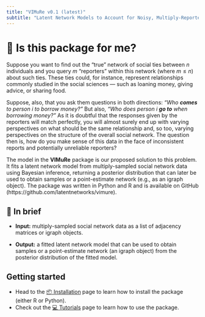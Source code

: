 ```yaml
---
title: "VIMuRe v0.1 (latest)"
subtitle: "Latent Network Models to Account for Noisy, Multiply-Reported Social Network Data"
---
```


# 📑 Is this package for me?

Suppose you want to find out the "true" network of social ties between $n$ individuals and you query $m$ "reporters" within this network (where $m \le n$) about such ties. These ties could, for instance, represent relationships commonly studied in the social sciences — such as loaning money, giving advice, or sharing food.

Suppose, also, that you ask them questions in both directions: _"Who **comes** to person $i$ to borrow money?"_ But also, _"Who does person $i$ **go to** when borrowing money?"_ As it is doubtful that the responses given by the reporters will match perfectly, you will almost surely end up with varying perspectives on what should be the same relationship and, so too, varying perspectives on the structure of the overall social network. The question then is, how do you make sense of this data in the face of inconsistent reports and potentially unreliable reporters?

The model in the **VIMuRe** package is our proposed solution to this problem. It fits a latent network model from multiply-sampled social network data using Bayesian inference, returning a posterior distribution that can later be used to obtain samples or a point-estimate network (e.g., as an igraph object). The package was written in Python and R and is available on GitHub (https://github.com/latentnetworks/vimure).

## 📝 In brief

- **Input:** multiply-sampled social network data as a list of adjacency matrices or igraph objects.

- **Output:** a fitted latent network model that can be used to obtain samples or a point-estimate network (an igraph object) from the posterior distribution of the fitted model.

## Getting started

- Head to the [📦 Installation](./latest/install.qmd) page to learn how to install the package (either R or Python).
- Check out the [💻 Tutorials](./latest/tutorials.html) page to learn how to use the package.